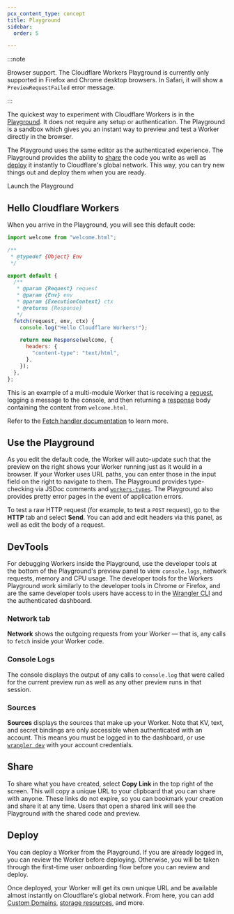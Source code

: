 ```yaml
---
pcx_content_type: concept
title: Playground
sidebar:
  order: 5

---
```



:::note

Browser support. The Cloudflare Workers Playground is currently only supported in Firefox and Chrome desktop browsers. In Safari, it will show a `PreviewRequestFailed` error message.

:::

The quickest way to experiment with Cloudflare Workers is in the [Playground](https://workers.cloudflare.com/playground). It does not require any setup or authentication. The Playground is a sandbox which gives you an instant way to preview and test a Worker directly in the browser.

The Playground uses the same editor as the authenticated experience. The Playground provides the ability to [share](#share) the code you write as well as [deploy](#deploy) it instantly to Cloudflare's global network. This way, you can try new things out and deploy them when you are ready.

<LinkButton href="https://workers.cloudflare.com/playground" icon="external">Launch the Playground</LinkButton>

## Hello Cloudflare Workers

When you arrive in the Playground, you will see this default code:

```js
import welcome from "welcome.html";

/**
 * @typedef {Object} Env
 */

export default {
  /**
   * @param {Request} request
   * @param {Env} env
   * @param {ExecutionContext} ctx
   * @returns {Response}
   */
  fetch(request, env, ctx) {
    console.log("Hello Cloudflare Workers!");

    return new Response(welcome, {
      headers: {
        "content-type": "text/html",
      },
    });
  },
};
```

This is an example of a multi-module Worker that is receiving a [request](/workers/runtime-apis/request/), logging a message to the console, and then returning a [response](/workers/runtime-apis/response/) body containing the content from `welcome.html`.

Refer to the [Fetch handler documentation](/workers/runtime-apis/handlers/fetch/) to learn more.

## Use the Playground

As you edit the default code, the Worker will auto-update such that the preview on the right shows your Worker running just as it would in a browser. If your Worker uses URL paths, you can enter those in the input field on the right to navigate to them. The Playground provides type-checking via JSDoc comments and [`workers-types`](https://www.npmjs.com/package/@cloudflare/workers-types). The Playground also provides pretty error pages in the event of application errors.

To test a raw HTTP request (for example, to test a `POST` request), go to the **HTTP** tab and select **Send**. You can add and edit headers via this panel, as well as edit the body of a request.

## DevTools

For debugging Workers inside the Playground, use the developer tools at the bottom of the Playground's preview panel to view `console.logs`, network requests, memory and CPU usage. The developer tools for the Workers Playground work similarly to the developer tools in Chrome or Firefox, and are the same developer tools users have access to in the [Wrangler CLI](/workers/wrangler/install-and-update/) and the authenticated dashboard.

### Network tab

**Network** shows the outgoing requests from your Worker — that is, any calls to `fetch` inside your Worker code.

### Console Logs

The console displays the output of any calls to `console.log` that were called for the current preview run as well as any other preview runs in that session.

### Sources

**Sources** displays the sources that make up your Worker. Note that KV, text, and secret bindings are only accessible when authenticated with an account. This means you must be logged in to the dashboard, or use [`wrangler dev`](/workers/wrangler/commands/#dev) with your account credentials.

## Share

To share what you have created, select **Copy Link** in the top right of the screen. This will copy a unique URL to your clipboard that you can share with anyone. These links do not expire, so you can bookmark your creation and share it at any time. Users that open a shared link will see the Playground with the shared code and preview.

## Deploy

You can deploy a Worker from the Playground. If you are already logged in, you can review the Worker before deploying. Otherwise, you will be taken through the first-time user onboarding flow before you can review and deploy.

Once deployed, your Worker will get its own unique URL and be available almost instantly on Cloudflare's global network. From here, you can add [Custom Domains](/workers/configuration/routing/custom-domains/), [storage resources](/workers/platform/storage-options/), and more.
